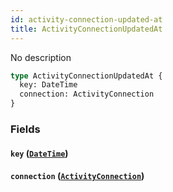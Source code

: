 ```yaml
---
id: activity-connection-updated-at
title: ActivityConnectionUpdatedAt
---
```


No description

```graphql
type ActivityConnectionUpdatedAt {
  key: DateTime
  connection: ActivityConnection
}
```

### Fields

#### `key` ([`DateTime`](/v1/scalars/date-time))

#### `connection` ([`ActivityConnection`](/v1/objects/activity-connection))
